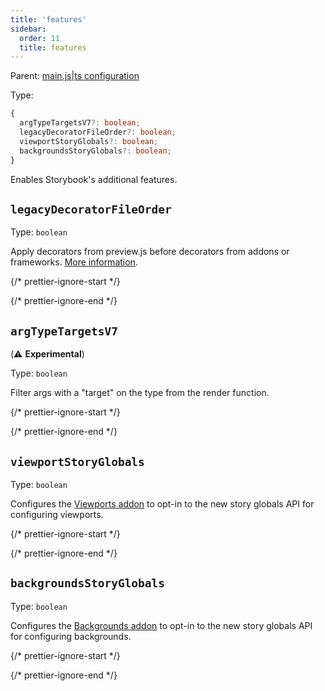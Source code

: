 ```yaml
---
title: 'features'
sidebar:
  order: 11
  title: features
---
```


Parent: [main.js|ts configuration](./main-config.mdx)

Type:

```ts
{
  argTypeTargetsV7?: boolean;
  legacyDecoratorFileOrder?: boolean;
  viewportStoryGlobals?: boolean;
  backgroundsStoryGlobals?: boolean;
}
```

Enables Storybook's additional features.

## `legacyDecoratorFileOrder`

Type: `boolean`

Apply decorators from preview.js before decorators from addons or frameworks. [More information](https://github.com/storybookjs/storybook/blob/next/MIGRATION.md#changed-decorator-order-between-previewjs-and-addonsframeworks).

{/* prettier-ignore-start */}

<CodeSnippets path="main-config-features-legacy-decorator-file-order.md" />

{/* prettier-ignore-end */}

## `argTypeTargetsV7`

(⚠️ **Experimental**)

Type: `boolean`

Filter args with a "target" on the type from the render function.

{/* prettier-ignore-start */}

<CodeSnippets path="main-config-features-arg-type-targets-v7.md" />

{/* prettier-ignore-end */}

## `viewportStoryGlobals`

Type: `boolean`

Configures the [Viewports addon](../../essentials/viewports.mdx) to opt-in to the new story globals API for configuring viewports.

{/* prettier-ignore-start */}

<CodeSnippets path="main-config-features-viewport-story-globals.md" />

{/* prettier-ignore-end */}

## `backgroundsStoryGlobals`

Type: `boolean`

Configures the [Backgrounds addon](../../essentials/backgrounds.mdx) to opt-in to the new story globals API for configuring backgrounds.

{/* prettier-ignore-start */}

<CodeSnippets path="main-config-features-backgrounds-story-globals.md" />

{/* prettier-ignore-end */}
